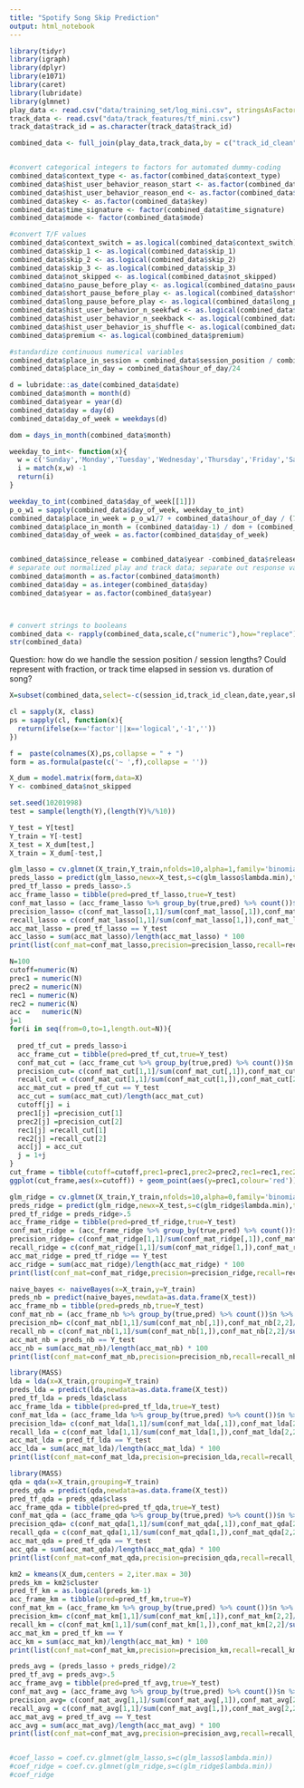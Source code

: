 ```yaml
---
title: "Spotify Song Skip Prediction"
output: html_notebook
---
```

```r
library(tidyr)
library(igraph)
library(dplyr)
library(e1071)
library(caret)
library(lubridate)
library(glmnet)
play_data <- read.csv("data/training_set/log_mini.csv", stringsAsFactors = FALSE)
track_data <- read.csv("data/track_features/tf_mini.csv")
track_data$track_id = as.character(track_data$track_id)
```

```r
combined_data <- full_join(play_data,track_data,by = c("track_id_clean" = "track_id"))


#convert categorical integers to factors for automated dummy-coding
combined_data$context_type <- as.factor(combined_data$context_type)
combined_data$hist_user_behavior_reason_start <- as.factor(combined_data$hist_user_behavior_reason_start)
combined_data$hist_user_behavior_reason_end <- as.factor(combined_data$hist_user_behavior_reason_end)
combined_data$key <- as.factor(combined_data$key)
combined_data$time_signature <- factor(combined_data$time_signature)
combined_data$mode <- factor(combined_data$mode)

#convert T/F values 
combined_data$context_switch = as.logical(combined_data$context_switch)
combined_data$skip_1 <- as.logical(combined_data$skip_1)
combined_data$skip_2 <- as.logical(combined_data$skip_2)
combined_data$skip_3 <- as.logical(combined_data$skip_3)
combined_data$not_skipped <- as.logical(combined_data$not_skipped)
combined_data$no_pause_before_play <- as.logical(combined_data$no_pause_before_play)
combined_data$short_pause_before_play <- as.logical(combined_data$short_pause_before_play)
combined_data$long_pause_before_play <- as.logical(combined_data$long_pause_before_play)
combined_data$hist_user_behavior_n_seekfwd <- as.logical(combined_data$hist_user_behavior_n_seekfwd)
combined_data$hist_user_behavior_n_seekback <- as.logical(combined_data$hist_user_behavior_n_seekback)
combined_data$hist_user_behavior_is_shuffle <- as.logical(combined_data$hist_user_behavior_is_shuffle)
combined_data$premium <- as.logical(combined_data$premium)

#standardize continuous numerical variables
combined_data$place_in_session = combined_data$session_position / combined_data$session_length
combined_data$place_in_day = combined_data$hour_of_day/24

d = lubridate::as_date(combined_data$date)
combined_data$month = month(d)
combined_data$year = year(d)
combined_data$day = day(d)
combined_data$day_of_week = weekdays(d)

dom = days_in_month(combined_data$month)

weekday_to_int<- function(x){
  w = c('Sunday','Monday','Tuesday','Wednesday','Thursday','Friday','Saturday')
  i = match(x,w) -1
  return(i)
}

weekday_to_int(combined_data$day_of_week[[1]])
p_o_w1 = sapply(combined_data$day_of_week, weekday_to_int)
combined_data$place_in_week = p_o_w1/7 + combined_data$hour_of_day / (7*24)
combined_data$place_in_month = (combined_data$day-1) / dom + (combined_data$hour_of_day /(dom*24))
combined_data$day_of_week = as.factor(combined_data$day_of_week)


combined_data$since_release = combined_data$year -combined_data$release_year
# separate out normalized play and track data; separate out response variable (skipped T/F)
combined_data$month = as.factor(combined_data$month)
combined_data$day = as.integer(combined_data$day)
combined_data$year = as.factor(combined_data$year)



# convert strings to booleans
combined_data <- rapply(combined_data,scale,c("numeric"),how="replace")
str(combined_data)
```
Question: how do we handle the session position / session lengths? Could represent with fraction, or track time elapsed in session vs. duration of song?

```r
X=subset(combined_data,select=-c(session_id,track_id_clean,date,year,skip_1,skip_2,skip_3,not_skipped))

cl = sapply(X, class)
ps = sapply(cl, function(x){
  return(ifelse(x=='factor'||x=='logical','-1',''))
})

f =  paste(colnames(X),ps,collapse = " + ")
form = as.formula(paste(c('~ ',f),collapse = ''))

X_dum = model.matrix(form,data=X)
Y <- combined_data$not_skipped

set.seed(10201998)
test = sample(length(Y),(length(Y)%/%10))

Y_test = Y[test]
Y_train = Y[-test]
X_test = X_dum[test,]
X_train = X_dum[-test,]
```

```r
glm_lasso = cv.glmnet(X_train,Y_train,nfolds=10,alpha=1,family='binomial')
preds_lasso = predict(glm_lasso,newx=X_test,s=c(glm_lasso$lambda.min),type='response')
pred_tf_lasso = preds_lasso>.5
acc_frame_lasso = tibble(pred=pred_tf_lasso,true=Y_test)
conf_mat_lasso = (acc_frame_lasso %>% group_by(true,pred) %>% count())$n %>% matrix(ncol = 2,nrow=2)
precision_lasso= c(conf_mat_lasso[1,1]/sum(conf_mat_lasso[,1]),conf_mat_lasso[2,2]/sum(conf_mat_lasso[,2]))
recall_lasso = c(conf_mat_lasso[1,1]/sum(conf_mat_lasso[1,]),conf_mat_lasso[2,2]/sum(conf_mat_lasso[2,]))
acc_mat_lasso = pred_tf_lasso == Y_test
acc_lasso = sum(acc_mat_lasso)/length(acc_mat_lasso) * 100
print(list(conf_mat=conf_mat_lasso,precision=precision_lasso,recall=recall_lasso,accuracy=acc_lasso,lambda=glm_lasso$lambda.min))
```
```r
N=100
cutoff=numeric(N)
prec1 = numeric(N)
prec2 = numeric(N)
rec1 = numeric(N)
rec2 = numeric(N)
acc =   numeric(N)
j=1
for(i in seq(from=0,to=1,length.out=N)){
  
  pred_tf_cut = preds_lasso>i
  acc_frame_cut = tibble(pred=pred_tf_cut,true=Y_test)
  conf_mat_cut = (acc_frame_cut %>% group_by(true,pred) %>% count())$n %>% matrix(ncol = 2,nrow=2)
  precision_cut= c(conf_mat_cut[1,1]/sum(conf_mat_cut[,1]),conf_mat_cut[2,2]/sum(conf_mat_cut[,2]))
  recall_cut = c(conf_mat_cut[1,1]/sum(conf_mat_cut[1,]),conf_mat_cut[2,2]/sum(conf_mat_cut[2,]))
  acc_mat_cut = pred_tf_cut == Y_test
  acc_cut = sum(acc_mat_cut)/length(acc_mat_cut) 
  cutoff[j] = i
  prec1[j] =precision_cut[1]
  prec2[j] =precision_cut[2]
  rec1[j] =recall_cut[1]
  rec2[j] =recall_cut[2]
  acc[j] = acc_cut
  j = 1+j
}
cut_frame = tibble(cutoff=cutoff,prec1=prec1,prec2=prec2,rec1=rec1,rec2=rec2,acc=acc)
ggplot(cut_frame,aes(x=cutoff)) + geom_point(aes(y=prec1,colour='red')) + geom_point(aes(y=prec2,colour='blue')) + geom_point(aes(y=rec1,colour='yellow')) + geom_point(aes(y=rec2,colour='green')) + geom_point(aes(y=acc,colour='black'))

```

```r
glm_ridge = cv.glmnet(X_train,Y_train,nfolds=10,alpha=0,family='binomial')
preds_ridge = predict(glm_ridge,newx=X_test,s=c(glm_ridge$lambda.min),type='response')
pred_tf_ridge = preds_ridge>.5
acc_frame_ridge = tibble(pred=pred_tf_ridge,true=Y_test)
conf_mat_ridge = (acc_frame_ridge %>% group_by(true,pred) %>% count())$n %>% matrix(ncol = 2,nrow=2)
precision_ridge= c(conf_mat_ridge[1,1]/sum(conf_mat_ridge[,1]),conf_mat_ridge[2,2]/sum(conf_mat_ridge[,2]))
recall_ridge = c(conf_mat_ridge[1,1]/sum(conf_mat_ridge[1,]),conf_mat_ridge[2,2]/sum(conf_mat_ridge[2,]))
acc_mat_ridge = pred_tf_ridge == Y_test
acc_ridge = sum(acc_mat_ridge)/length(acc_mat_ridge) * 100
print(list(conf_mat=conf_mat_ridge,precision=precision_ridge,recall=recall_ridge,accuracy=acc_ridge,lambda=glm_ridge$lambda.min))
```


```r
naive_bayes <- naiveBayes(x=X_train,y=Y_train)
preds_nb = predict(naive_bayes,newdata=as.data.frame(X_test))
acc_frame_nb = tibble(pred=preds_nb,true=Y_test)
conf_mat_nb = (acc_frame_nb %>% group_by(true,pred) %>% count())$n %>% matrix(ncol = 2,nrow=2)
precision_nb= c(conf_mat_nb[1,1]/sum(conf_mat_nb[,1]),conf_mat_nb[2,2]/sum(conf_mat_nb[,2]))
recall_nb = c(conf_mat_nb[1,1]/sum(conf_mat_nb[1,]),conf_mat_nb[2,2]/sum(conf_mat_nb[2,]))
acc_mat_nb = preds_nb == Y_test
acc_nb = sum(acc_mat_nb)/length(acc_mat_nb) * 100
print(list(conf_mat=conf_mat_nb,precision=precision_nb,recall=recall_nb,accuracy=acc_nb))
```
```r
library(MASS)
lda = lda(x=X_train,grouping=Y_train)
preds_lda = predict(lda,newdata=as.data.frame(X_test))
pred_tf_lda = preds_lda$class
acc_frame_lda = tibble(pred=pred_tf_lda,true=Y_test)
conf_mat_lda = (acc_frame_lda %>% group_by(true,pred) %>% count())$n %>% matrix(ncol = 2,nrow=2)
precision_lda= c(conf_mat_lda[1,1]/sum(conf_mat_lda[,1]),conf_mat_lda[2,2]/sum(conf_mat_lda[,2]))
recall_lda = c(conf_mat_lda[1,1]/sum(conf_mat_lda[1,]),conf_mat_lda[2,2]/sum(conf_mat_lda[2,]))
acc_mat_lda = pred_tf_lda == Y_test
acc_lda = sum(acc_mat_lda)/length(acc_mat_lda) * 100
print(list(conf_mat=conf_mat_lda,precision=precision_lda,recall=recall_lda,accuracy=acc_lda))
```
```r
library(MASS)
qda = qda(x=X_train,grouping=Y_train)
preds_qda = predict(qda,newdata=as.data.frame(X_test))
pred_tf_qda = preds_qda$class
acc_frame_qda = tibble(pred=pred_tf_qda,true=Y_test)
conf_mat_qda = (acc_frame_qda %>% group_by(true,pred) %>% count())$n %>% matrix(ncol = 2,nrow=2)
precision_qda= c(conf_mat_qda[1,1]/sum(conf_mat_qda[,1]),conf_mat_qda[2,2]/sum(conf_mat_qda[,2]))
recall_qda = c(conf_mat_qda[1,1]/sum(conf_mat_qda[1,]),conf_mat_qda[2,2]/sum(conf_mat_qda[2,]))
acc_mat_qda = pred_tf_qda == Y_test
acc_qda = sum(acc_mat_qda)/length(acc_mat_qda) * 100
print(list(conf_mat=conf_mat_qda,precision=precision_qda,recall=recall_qda,accuracy=acc_qda))
```

```r
km2 = kmeans(X_dum,centers = 2,iter.max = 30)
preds_km = km2$cluster
pred_tf_km = as.logical(preds_km-1)
acc_frame_km = tibble(pred=pred_tf_km,true=Y)
conf_mat_km = (acc_frame_km %>% group_by(true,pred) %>% count())$n %>% matrix(ncol = 2,nrow=2)
precision_km= c(conf_mat_km[1,1]/sum(conf_mat_km[,1]),conf_mat_km[2,2]/sum(conf_mat_km[,2]))
recall_km = c(conf_mat_km[1,1]/sum(conf_mat_km[1,]),conf_mat_km[2,2]/sum(conf_mat_km[2,]))
acc_mat_km = pred_tf_km == Y
acc_km = sum(acc_mat_km)/length(acc_mat_km) * 100
print(list(conf_mat=conf_mat_km,precision=precision_km,recall=recall_km,accuracy=acc_km))
```


```r
preds_avg = (preds_lasso + preds_ridge)/2
pred_tf_avg = preds_avg>.5
acc_frame_avg = tibble(pred=pred_tf_avg,true=Y_test)
conf_mat_avg = (acc_frame_avg %>% group_by(true,pred) %>% count())$n %>% matrix(ncol = 2,nrow=2)
precision_avg= c(conf_mat_avg[1,1]/sum(conf_mat_avg[,1]),conf_mat_avg[2,2]/sum(conf_mat_avg[,2]))
recall_avg = c(conf_mat_avg[1,1]/sum(conf_mat_avg[1,]),conf_mat_avg[2,2]/sum(conf_mat_avg[2,]))
acc_mat_avg = pred_tf_avg == Y_test
acc_avg = sum(acc_mat_avg)/length(acc_mat_avg) * 100
print(list(conf_mat=conf_mat_avg,precision=precision_avg,recall=recall_avg,accuracy=acc_avg))


#coef_lasso = coef.cv.glmnet(glm_lasso,s=c(glm_lasso$lambda.min))
#coef_ridge = coef.cv.glmnet(glm_ridge,s=c(glm_ridge$lambda.min))
#coef_ridge
```